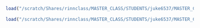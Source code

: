 
```r
load("/scratch/Shares/rinnclass/MASTER_CLASS/STUDENTS/juke6537/MASTER_CLASS/lessons/06_Differential_expression_analyses/project/project_results/counts_DESEQ_results.rdata")

load("/scratch/Shares/rinnclass/MASTER_CLASS/STUDENTS/juke6537/MASTER_CLASS/lessons/06_Differential_expression_analyses/project/project_results/TPM_results.Rdata")
```